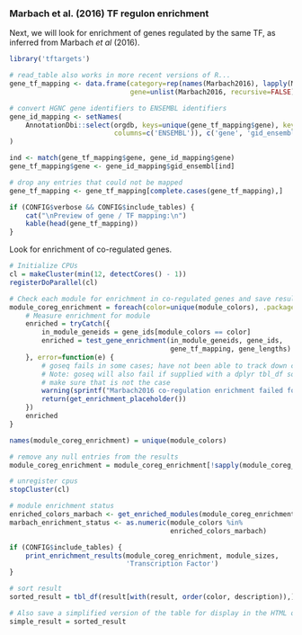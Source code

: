 ### Marbach et al. (2016) TF regulon enrichment

Next, we will look for enrichment of genes regulated by the same TF, as
inferred from Marbach *et al* (2016).

```r
library('tftargets')

# read_table also works in more recent versions of R...
gene_tf_mapping <- data.frame(category=rep(names(Marbach2016), lapply(Marbach2016, length)),
                              gene=unlist(Marbach2016, recursive=FALSE))

# convert HGNC gene identifiers to ENSEMBL identifiers
gene_id_mapping <- setNames(
    AnnotationDbi::select(orgdb, keys=unique(gene_tf_mapping$gene), keytype='ALIAS', 
                          columns=c('ENSEMBL')), c('gene', 'gid_ensembl')
)

ind <- match(gene_tf_mapping$gene, gene_id_mapping$gene)
gene_tf_mapping$gene <- gene_id_mapping$gid_ensembl[ind]

# drop any entries that could not be mapped
gene_tf_mapping <- gene_tf_mapping[complete.cases(gene_tf_mapping),]

if (CONFIG$verbose && CONFIG$include_tables) {
    cat("\nPreview of gene / TF mapping:\n")
    kable(head(gene_tf_mapping))
}
```

Look for enrichment of co-regulated genes.

```r
# Initialize CPUs
cl = makeCluster(min(12, detectCores() - 1))
registerDoParallel(cl)

# Check each module for enrichment in co-regulated genes and save result in a list
module_coreg_enrichment = foreach(color=unique(module_colors), .packages=c('goseq')) %dopar% {
    # Measure enrichment for module
    enriched = tryCatch({
        in_module_geneids = gene_ids[module_colors == color]
        enriched = test_gene_enrichment(in_module_geneids, gene_ids,
                                        gene_tf_mapping, gene_lengths)
    }, error=function(e) {
        # goseq fails in some cases; have not been able to track down cause yet
        # Note: goseq will also fail if supplied with a dplyr tbl_df so first 
        # make sure that is not the case
        warning(sprintf("Marbach2016 co-regulation enrichment failed for module %s", color))
        return(get_enrichment_placeholder())
    })
    enriched
}

names(module_coreg_enrichment) = unique(module_colors)

# remove any null entries from the results
module_coreg_enrichment = module_coreg_enrichment[!sapply(module_coreg_enrichment, is.null)]

# unregister cpus
stopCluster(cl)

# module enrichment status
enriched_colors_marbach <- get_enriched_modules(module_coreg_enrichment)
marbach_enrichment_status <- as.numeric(module_colors %in%
                                        enriched_colors_marbach)
```

```r
if (CONFIG$include_tables) {
    print_enrichment_results(module_coreg_enrichment, module_sizes,
                             'Transcription Factor')
}
```

```r
# sort result
sorted_result = tbl_df(result[with(result, order(color, description)),])

# Also save a simplified version of the table for display in the HTML output
simple_result = sorted_result
```

